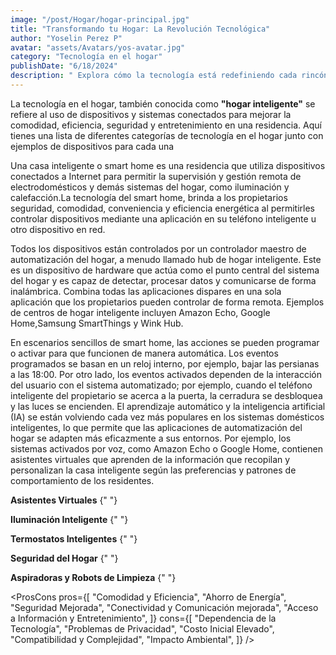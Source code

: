 ```yaml
---
image: "/post/Hogar/hogar-principal.jpg"
title: "Transformando tu Hogar: La Revolución Tecnológica"
author: "Yoselin Perez P"
avatar: "assets/Avatars/yos-avatar.jpg"
category: "Tecnología en el hogar"
publishDate: "6/18/2024"
description: " Explora cómo la tecnología está redefiniendo cada rincón de tu hogar, desde la comodidad hasta la seguridad, haciendo tu vida diaria más eficiente y conectada."
---
```


<ImageMDX src="/post/Hogar/hogar1.jpg" alt="hogar" width={800} height={400} />

<Parrafo>

La tecnología en el hogar, también conocida como **"hogar inteligente"** se refiere al uso de dispositivos y sistemas conectados para mejorar la comodidad, eficiencia, seguridad y entretenimiento en una residencia. Aquí tienes una lista de diferentes categorías de tecnología en el hogar junto con ejemplos de dispositivos para cada una

Una casa inteligente o smart home es una residencia que utiliza dispositivos conectados a Internet para permitir la supervisión y gestión remota de electrodomésticos y demás sistemas del hogar, como iluminación y calefacción.La tecnología del smart home, brinda a los propietarios seguridad, comodidad, conveniencia y eficiencia energética al permitirles controlar dispositivos mediante una aplicación en su teléfono inteligente u otro dispositivo en red.

Todos los dispositivos están controlados por un controlador maestro de automatización del hogar, a menudo llamado hub de hogar inteligente. Este es un dispositivo de hardware que actúa como el punto central del sistema del hogar y es capaz de detectar, procesar datos y comunicarse de forma inalámbrica. Combina todas las aplicaciones dispares en una sola aplicación que los propietarios pueden controlar de forma remota. Ejemplos de centros de hogar inteligente incluyen Amazon Echo, Google Home,Samsung SmartThings y Wink Hub.

En escenarios sencillos de smart home, las acciones se pueden programar o activar para que funcionen de manera automática. Los eventos programados se basan en un reloj interno, por ejemplo, bajar las persianas a las 18:00. Por otro lado, los eventos activados dependen de la interacción del usuario con el sistema automatizado; por ejemplo, cuando el teléfono inteligente del propietario se acerca a la puerta, la cerradura se desbloquea y las luces se encienden. El aprendizaje automático y la inteligencia artificial (IA) se están volviendo cada vez más populares en los sistemas domésticos inteligentes, lo que permite que las aplicaciones de automatización del hogar se adapten más eficazmente a sus entornos. Por ejemplo, los sistemas activados por voz, como Amazon Echo o Google Home, contienen asistentes virtuales que aprenden de la información que recopilan y personalizan la casa inteligente según las preferencias y patrones de comportamiento de los residentes.

</Parrafo>

<SubSeccion> **Asistentes Virtuales** </SubSeccion>{" "}

<ImageMDX src="/post/Hogar/hogar2.png" alt="hogar" width={800} height={400} />

<SubSeccion> **Iluminación Inteligente** </SubSeccion>{" "}

<ImageMDX src="/post/Hogar/hogar3.png" alt="hogar" width={800} height={400} />

<SubSeccion> **Termostatos Inteligentes** </SubSeccion>{" "}

<ImageMDX src="/post/Hogar/hogar4.jpg" alt="hogar" width={800} height={400} />

<SubSeccion> **Seguridad del Hogar** </SubSeccion>{" "}

<ImageMDX src="/post/Hogar/hogar5.jpg" alt="hogar" width={800} height={400} />

<SubSeccion> **Aspiradoras y Robots de Limpieza** </SubSeccion>{" "}

<ImageMDX src="/post/Hogar/hogar6.jpg" alt="hogar" width={800} height={400} />

<ProsCons
  pros={[
    "Comodidad y Eficiencia",
    "Ahorro de Energía",
    "Seguridad Mejorada",
    "Conectividad y Comunicación mejorada",
    "Acceso a Información y Entretenimiento",
  ]}
  cons={[
    "Dependencia de la Tecnología",
    "Problemas de Privacidad",
    "Costo Inicial Elevado",
    "Compatibilidad y Complejidad",
     "Impacto Ambiental",
  ]}
/>